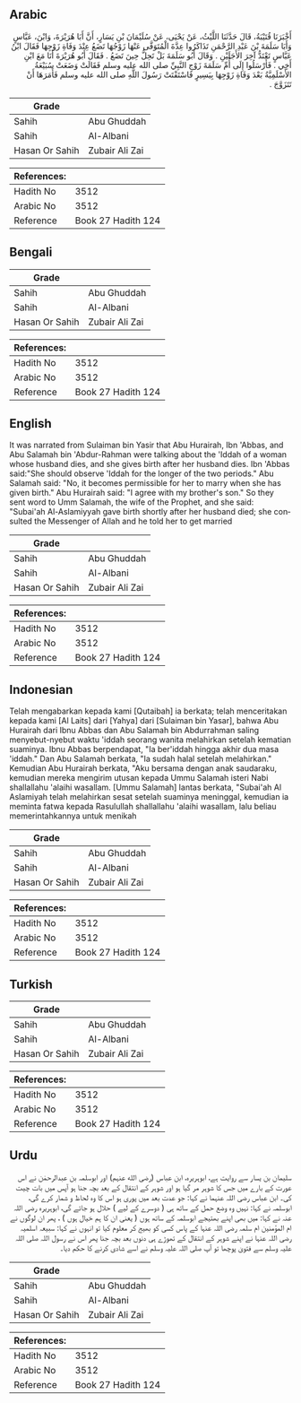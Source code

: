 ## Arabic


<div dir="rtl" lang="ar" style={{fontSize:'larger',backgroundColor:'#f8f9fa',padding:20}}>
أَخْبَرَنَا قُتَيْبَةُ، قَالَ حَدَّثَنَا اللَّيْثُ، عَنْ يَحْيَى، عَنْ سُلَيْمَانَ بْنِ يَسَارٍ، أَنَّ أَبَا هُرَيْرَةَ، وَابْنَ، عَبَّاسٍ وَأَبَا سَلَمَةَ بْنَ عَبْدِ الرَّحْمَنِ تَذَاكَرُوا عِدَّةَ الْمُتَوَفَّى عَنْهَا زَوْجُهَا تَضَعُ عِنْدَ وَفَاةِ زَوْجِهَا فَقَالَ ابْنُ عَبَّاسٍ تَعْتَدُّ آخِرَ الأَجَلَيْنِ ‏.‏ وَقَالَ أَبُو سَلَمَةَ بَلْ تَحِلُّ حِينَ تَضَعُ ‏.‏ فَقَالَ أَبُو هُرَيْرَةَ أَنَا مَعَ ابْنِ أَخِي ‏.‏ فَأَرْسَلُوا إِلَى أُمِّ سَلَمَةَ زَوْجِ النَّبِيِّ صلى الله عليه وسلم فَقَالَتْ وَضَعَتْ سُبَيْعَةُ الأَسْلَمِيَّةُ بَعْدَ وَفَاةِ زَوْجِهَا بِيَسِيرٍ فَاسْتَفْتَتْ رَسُولَ اللَّهِ صلى الله عليه وسلم فَأَمَرَهَا أَنْ تَتَزَوَّجَ ‏.‏
</div>
<div style={{backgroundColor:'#f8f9fa',padding:20, marginBottom: 10}}><table> <thead> <tr> <th>Grade</th> <th></th> </tr> </thead> <tbody> <tr><td>Sahih</td><td>Abu Ghuddah</td></tr><tr><td>Sahih</td><td>Al-Albani</td></tr><tr><td>Hasan Or Sahih</td><td>Zubair Ali Zai</td></tr></tbody></table><table> <thead> <tr> <th>References:</th> <th></th> </tr> </thead> <tbody><tr><td>Hadith No</td><td>3512</td></tr><tr><td>Arabic No</td><td>3512</td></tr><tr><td>Reference</td><td>Book 27 Hadith 124</td></tr></tbody></table></div>

## Bengali


<div dir="ltr" lang="bn" style={{fontSize:'larger',backgroundColor:'#f8f9fa',padding:20}}>

</div>
<div style={{backgroundColor:'#f8f9fa',padding:20, marginBottom: 10}}><table> <thead> <tr> <th>Grade</th> <th></th> </tr> </thead> <tbody> <tr><td>Sahih</td><td>Abu Ghuddah</td></tr><tr><td>Sahih</td><td>Al-Albani</td></tr><tr><td>Hasan Or Sahih</td><td>Zubair Ali Zai</td></tr></tbody></table><table> <thead> <tr> <th>References:</th> <th></th> </tr> </thead> <tbody><tr><td>Hadith No</td><td>3512</td></tr><tr><td>Arabic No</td><td>3512</td></tr><tr><td>Reference</td><td>Book 27 Hadith 124</td></tr></tbody></table></div>

## English


<div dir="ltr" lang="en" style={{fontSize:'larger',backgroundColor:'#f8f9fa',padding:20}}>
It was narrated from Sulaiman bin Yasir that Abu Hurairah, Ibn 'Abbas, and Abu Salamah bin 'Abdur-Rahman were talking about the 'Iddah of a woman whose husband dies, and she gives birth after her husband dies. Ibn 'Abbas said:"She should observe 'Iddah for the longer of the two periods." Abu Salamah said: "No, it becomes permissible for her to marry when she has given birth." Abu Hurairah said: "I agree with my brother's son." So they sent word to Umm Salamah, the wife of the Prophet, and she said: "Subai'ah Al-Aslamiyyah gave birth shortly after her husband died; she consulted the Messenger of Allah and he told her to get married
</div>
<div style={{backgroundColor:'#f8f9fa',padding:20, marginBottom: 10}}><table> <thead> <tr> <th>Grade</th> <th></th> </tr> </thead> <tbody> <tr><td>Sahih</td><td>Abu Ghuddah</td></tr><tr><td>Sahih</td><td>Al-Albani</td></tr><tr><td>Hasan Or Sahih</td><td>Zubair Ali Zai</td></tr></tbody></table><table> <thead> <tr> <th>References:</th> <th></th> </tr> </thead> <tbody><tr><td>Hadith No</td><td>3512</td></tr><tr><td>Arabic No</td><td>3512</td></tr><tr><td>Reference</td><td>Book 27 Hadith 124</td></tr></tbody></table></div>

## Indonesian


<div dir="ltr" lang="id" style={{fontSize:'larger',backgroundColor:'#f8f9fa',padding:20}}>
Telah mengabarkan kepada kami [Qutaibah] ia berkata; telah menceritakan kepada kami [Al Laits] dari [Yahya] dari [Sulaiman bin Yasar], bahwa Abu Hurairah dari Ibnu Abbas dan Abu Salamah bin Abdurrahman saling menyebut-nyebut waktu 'iddah seorang wanita melahirkan setelah kematian suaminya. Ibnu Abbas berpendapat, "Ia ber'iddah hingga akhir dua masa 'iddah." Dan Abu Salamah berkata, "Ia sudah halal setelah melahirkan." Kemudian Abu Hurairah berkata, "Aku bersama dengan anak saudaraku, kemudian mereka mengirim utusan kepada Ummu Salamah isteri Nabi shallallahu 'alaihi wasallam. [Ummu Salamah] lantas berkata, "Subai'ah Al Aslamiyah telah melahirkan sesat setelah suaminya meninggal, kemudian ia meminta fatwa kepada Rasulullah shallallahu 'alaihi wasallam, lalu beliau memerintahkannya untuk menikah
</div>
<div style={{backgroundColor:'#f8f9fa',padding:20, marginBottom: 10}}><table> <thead> <tr> <th>Grade</th> <th></th> </tr> </thead> <tbody> <tr><td>Sahih</td><td>Abu Ghuddah</td></tr><tr><td>Sahih</td><td>Al-Albani</td></tr><tr><td>Hasan Or Sahih</td><td>Zubair Ali Zai</td></tr></tbody></table><table> <thead> <tr> <th>References:</th> <th></th> </tr> </thead> <tbody><tr><td>Hadith No</td><td>3512</td></tr><tr><td>Arabic No</td><td>3512</td></tr><tr><td>Reference</td><td>Book 27 Hadith 124</td></tr></tbody></table></div>

## Turkish


<div dir="ltr" lang="tr" style={{fontSize:'larger',backgroundColor:'#f8f9fa',padding:20}}>

</div>
<div style={{backgroundColor:'#f8f9fa',padding:20, marginBottom: 10}}><table> <thead> <tr> <th>Grade</th> <th></th> </tr> </thead> <tbody> <tr><td>Sahih</td><td>Abu Ghuddah</td></tr><tr><td>Sahih</td><td>Al-Albani</td></tr><tr><td>Hasan Or Sahih</td><td>Zubair Ali Zai</td></tr></tbody></table><table> <thead> <tr> <th>References:</th> <th></th> </tr> </thead> <tbody><tr><td>Hadith No</td><td>3512</td></tr><tr><td>Arabic No</td><td>3512</td></tr><tr><td>Reference</td><td>Book 27 Hadith 124</td></tr></tbody></table></div>

## Urdu


<div dir="rtl" lang="ur" style={{fontSize:'larger',backgroundColor:'#f8f9fa',padding:20}}>
سلیمان بن یسار سے روایت ہے، ابوہریرہ، ابن عباس (رضی الله عنہم) اور ابوسلمہ بن عبدالرحمٰن نے اس عورت کے بارے میں جس کا شوہر مر گیا ہو اور شوہر کے انتقال کے بعد بچہ جنا ہو آپس میں بات چیت کی۔ ابن عباس رضی اللہ عنہما نے کہا: جو عدت بعد میں پوری ہو اس کا وہ لحاظ و شمار کرے گی، ابوسلمہ نے کہا: نہیں وہ وضع حمل کے ساتھ ہی ( دوسرے کے لیے ) حلال ہو جائے گی، ابوہریرہ رضی اللہ عنہ نے کہا: میں بھی اپنے بھتیجے ابوسلمہ کے ساتھ ہوں ( یعنی ان کا ہم خیال ہوں ) ، پھر ان لوگوں نے ام المؤمنین ام سلمہ رضی اللہ عنہا کے پاس کسی کو بھیج کر معلوم کیا تو انہوں نے کہا: سبیعہ اسلمیہ رضی اللہ عنہا نے اپنے شوہر کے انتقال کے تھوڑے ہی دنوں بعد بچہ جنا پھر اس نے رسول اللہ صلی اللہ علیہ وسلم سے فتویٰ پوچھا تو آپ صلی اللہ علیہ وسلم نے اسے شادی کرنے کا حکم دیا۔
</div>
<div style={{backgroundColor:'#f8f9fa',padding:20, marginBottom: 10}}><table> <thead> <tr> <th>Grade</th> <th></th> </tr> </thead> <tbody> <tr><td>Sahih</td><td>Abu Ghuddah</td></tr><tr><td>Sahih</td><td>Al-Albani</td></tr><tr><td>Hasan Or Sahih</td><td>Zubair Ali Zai</td></tr></tbody></table><table> <thead> <tr> <th>References:</th> <th></th> </tr> </thead> <tbody><tr><td>Hadith No</td><td>3512</td></tr><tr><td>Arabic No</td><td>3512</td></tr><tr><td>Reference</td><td>Book 27 Hadith 124</td></tr></tbody></table></div>
